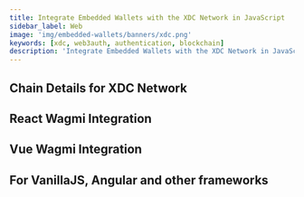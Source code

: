 ```yaml
---
title: Integrate Embedded Wallets with the XDC Network in JavaScript
sidebar_label: Web
image: 'img/embedded-wallets/banners/xdc.png'
keywords: [xdc, web3auth, authentication, blockchain]
description: 'Integrate Embedded Wallets with the XDC Network in JavaScript | Embedded Wallets'
---
```



<SEO
  title="Integrate Embedded Wallets with the XDC Network in JavaScript"
  description="Integrate Embedded Wallets with the XDC Network in JavaScript | Embedded Wallets"
  image="https://docs.metamask.io/img/embedded-wallets/banners/xdc.png"
  slug="/embedded-wallets/connect-blockchain/evm/xdc/web"
/>

## Chain Details for XDC Network

<ChainDetailsXDC />

## React Wagmi Integration

<ReactWagmiIntegration />

## Vue Wagmi Integration

<VueWagmiIntegration />

## For VanillaJS, Angular and other frameworks

<JsBlockchainMethods />
